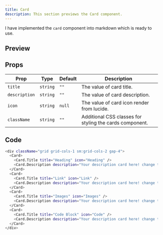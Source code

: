 ```yaml
---
title: Card
description: This section previews the Card component.
---
```


I have implemented the `card` component into markdown which is ready to use.

## Preview

<div className="grid grid-cols-1 sm:grid-cols-2 gap-4">
  <Card>
    <Card.Title title="Heading" icon="Heading" />
    <Card.Description description="Your description card here! change this text" />
  </Card>
  <Card>
    <Card.Title title="Link" icon="Link" />
    <Card.Description description="Your description card here! change this text" />
  </Card>
  <Card>
    <Card.Title title="Images" icon="Images" />
    <Card.Description description="Your description card here! change this text" />
  </Card>
  <Card>
    <Card.Title title="Code Block" icon="Code" />
    <Card.Description description="Your description card here! change this text" />
  </Card>
</div>

## Props

| Prop          | Type     | Default | Description                                            |
| ------------- | -------- | ------- | ------------------------------------------------------ |
| `title`       | `string` | `""`    | The value of card title.                               |
| `description` | `string` | `""`    | The value of card description.                         |
| `icon`        | `string` | `null`  | The value of card icon render from lucide.             |
| `className`   | `string` | `""`    | Additional CSS classes for styling the cards component. |

## Code

```bash
<div className="grid grid-cols-1 sm:grid-cols-2 gap-4">
  <Card>
    <Card.Title title="Heading" icon="Heading" />
    <Card.Description description="Your description card here! change this text" />
  </Card>
  <Card>
    <Card.Title title="Link" icon="Link" />
    <Card.Description description="Your description card here! change this text" />
  </Card>
  <Card>
    <Card.Title title="Images" icon="Images" />
    <Card.Description description="Your description card here! change this text" />
  </Card>
  <Card>
    <Card.Title title="Code Block" icon="Code" />
    <Card.Description description="Your description card here! change this text" />
  </Card>
</div>
```
